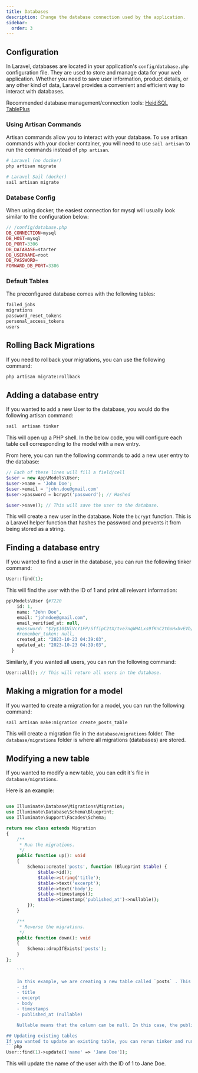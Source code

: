 ---
title: Databases
description: Change the database connection used by the application.
sidebar:
  order: 3
---

## Configuration
In Laravel, databases are located in your application's `config/database.php` configuration file. They are used to store and manage data for your web application. 
Whether you need to save user information, product details, or any other kind of data, Laravel provides a convenient and efficient way to interact with databases.

Recommended database management/connection tools: 
[HeidiSQL](https://www.heidisql.com/)
[TablePlus](https://tableplus.com/)

### Using Artisan Commands
Artisan commands allow you to interact with your database. To use artisan commands with your docker container, you
will need to use `sail artisan` to run the commands instead of `php artisan`.

```bash
# Laravel (no docker)
php artisan migrate

# Laravel Sail (docker)
sail artisan migrate
```

### Database Config
When using docker, the easiest connection for mysql will usually look similar to the configuration below:
```php
// /config/database.php
DB_CONNECTION=mysql
DB_HOST=mysql
DB_PORT=3306
DB_DATABASE=starter
DB_USERNAME=root
DB_PASSWORD=
FORWARD_DB_PORT=3306

```

### Default Tables
The preconfigured database comes with the following tables:

```php
failed_jobs
migrations
password_reset_tokens
personal_access_tokens
users
```

## Rolling Back Migrations
If you need to rollback your migrations, you can use the following command:

```bash
php artisan migrate:rollback
```

## Adding a database entry
If you wanted to add a new User to the database, you would do the following artisan
command:
```bash
sail  artisan tinker
```
This will open up a PHP shell. In the below code, you will configure each table cell corresponding to the model with a new entry.

From here, you can run the following commands to add a new user entry to the database:
```php
// Each of these lines will fill a field/cell
$user = new App\Models\User;
$user->name = 'John Doe';
$user->email = 'john.doe@gmail.com'
$user->password = bcrypt('password'); // Hashed

$user->save(); // This will save the user to the database.
```
This will create a new user in the database.
Note the `bcrypt` function. This is a Laravel helper function that hashes the password and prevents it from being stored as a string.

## Finding a database entry
If you wanted to find a user in the database, you can run the following tinker command:
```php
User::find(1);
```
This will find the user with the ID of 1 and print all relevant information:

```php
pp\Models\User {#7220
    id: 1,
    name: "John Doe",
    email: "johndoe@gmail.com",
    email_verified_at: null,
    #password: "$2y$10$NlVcY1FP/SffipC2tX/tve7nqWHALxs9fKnC2tGoHxbvEVb/CSJGW",
    #remember_token: null,
    created_at: "2023-10-23 04:39:03",
    updated_at: "2023-10-23 04:39:03",
  }
```

Similarly, if you wanted all users, you can run the following command:
```php
User::all(); // This will return all users in the database.
```

## Making a migration for a model
If you wanted to create a migration for a model, you can run the following command:
```bash
sail artisan make:migration create_posts_table
```
This will create a migration file in the `database/migrations` folder. 
The `database/migrations` folder is where all migrations (databases) are stored.

## Modifying a new table
If you wanted to modify a new table, you can edit it's file in `database/migrations`.

Here is an example:
```php

use Illuminate\Database\Migrations\Migration;
use Illuminate\Database\Schema\Blueprint;
use Illuminate\Support\Facades\Schema;

return new class extends Migration
{
    /**
     * Run the migrations.
     */
    public function up(): void
    {
        Schema::create('posts', function (Blueprint $table) {
            $table->id();
            $table->string('title');
            $table->text('excerpt');
            $table->text('body');
            $table->timestamps();
            $table->timestamp('published_at')->nullable();
        });
    }

    /**
     * Reverse the migrations.
     */
    public function down(): void
    {
        Schema::dropIfExists('posts');
    }
};
    
    ```

    In this example, we are creating a new table called `posts` . This table has the following columns:
    - id
    - title
    - excerpt
    - body
    - timestamps
    - published_at (nullable)

    Nullable means that the column can be null. In this case, the published_at column can be null.

## Updating existing tables
If you wanted to update an existing table, you can rerun tinker and run the following command:
```php
User::find(1)->update(['name' => 'Jane Doe']);
```
This will update the name of the user with the ID of 1 to Jane Doe.
